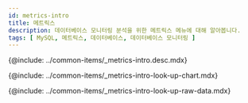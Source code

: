 ```yaml
---
id: metrics-intro
title: 메트릭스
description: 데이터베이스 모니터링 분석을 위한 메트릭스 메뉴에 대해 알아봅니다.
tags: [ MySQL, 메트릭스, 데이터베이스, 데이터베이스 모니터링 ]
---
```



<!-- 개요 -->
{@include: ../common-items/_metrics-intro.desc.mdx}

<IntroExam category='db_mysql_counter'/>

<ProdImg img='metrics-example-00.png' desc=''/>

<!-- 메트릭스 차트 조회하기 -->
{@include: ../common-items/_metrics-intro-look-up-chart.mdx}  

<LookupchartDesc metric='Bytes_sent' category='db_mysql_counter' />

<!-- 메트릭스 Raw Data 조회화기 -->
{@include: ../common-items/_metrics-intro-look-up-raw-data.mdx}  